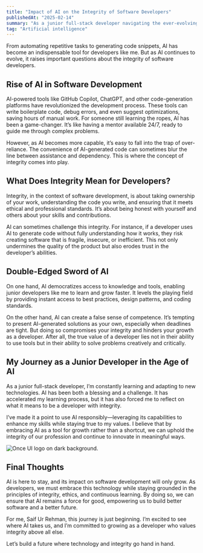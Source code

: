 ```yaml
---
title: "Impact of AI on the Integrity of Software Developers"
publishedAt: "2025-02-14"
summary: "As a junior full-stack developer navigating the ever-evolving tech landscape, I’ve witnessed firsthand the transformative power of Artificial Intelligence (AI)"
tag: "Artificial intelligence"
---
```


From automating repetitive tasks to generating code snippets, AI has become an indispensable tool for developers like me. But as AI continues to evolve, it raises important questions about the integrity of software developers.

## Rise of AI in Software Development

AI-powered tools like GitHub Copilot, ChatGPT, and other code-generation platforms have revolutionized the development process. These tools can write boilerplate code, debug errors, and even suggest optimizations, saving hours of manual work. For someone still learning the ropes, AI has been a game-changer. It’s like having a mentor available 24/7, ready to guide me through complex problems.

However, as AI becomes more capable, it’s easy to fall into the trap of over-reliance. The convenience of AI-generated code can sometimes blur the line between assistance and dependency. This is where the concept of integrity comes into play.

## What Does Integrity Mean for Developers?

Integrity, in the context of software development, is about taking ownership of your work, understanding the code you write, and ensuring that it meets ethical and professional standards. It’s about being honest with yourself and others about your skills and contributions.

AI can sometimes challenge this integrity. For instance, if a developer uses AI to generate code without fully understanding how it works, they risk creating software that is fragile, insecure, or inefficient. This not only undermines the quality of the product but also erodes trust in the developer’s abilities.

## Double-Edged Sword of AI

On one hand, AI democratizes access to knowledge and tools, enabling junior developers like me to learn and grow faster. It levels the playing field by providing instant access to best practices, design patterns, and coding standards.

On the other hand, AI can create a false sense of competence. It’s tempting to present AI-generated solutions as your own, especially when deadlines are tight. But doing so compromises your integrity and hinders your growth as a developer. After all, the true value of a developer lies not in their ability to use tools but in their ability to solve problems creatively and critically.

## My Journey as a Junior Developer in the Age of AI

As a junior full-stack developer, I’m constantly learning and adapting to new technologies. AI has been both a blessing and a challenge. It has accelerated my learning process, but it has also forced me to reflect on what it means to be a developer with integrity.

I’ve made it a point to use AI responsibly—leveraging its capabilities to enhance my skills while staying true to my values. I believe that by embracing AI as a tool for growth rather than a shortcut, we can uphold the integrity of our profession and continue to innovate in meaningful ways.

![Once UI logo on dark background.](/images/projects/project-01/cover-01.jpg)

## Final Thoughts

AI is here to stay, and its impact on software development will only grow. As developers, we must embrace this technology while staying grounded in the principles of integrity, ethics, and continuous learning. By doing so, we can ensure that AI remains a force for good, empowering us to build better software and a better future.

For me, Saif Ur Rehman, this journey is just beginning. I’m excited to see where AI takes us, and I’m committed to growing as a developer who values integrity above all else.

Let’s build a future where technology and integrity go hand in hand.